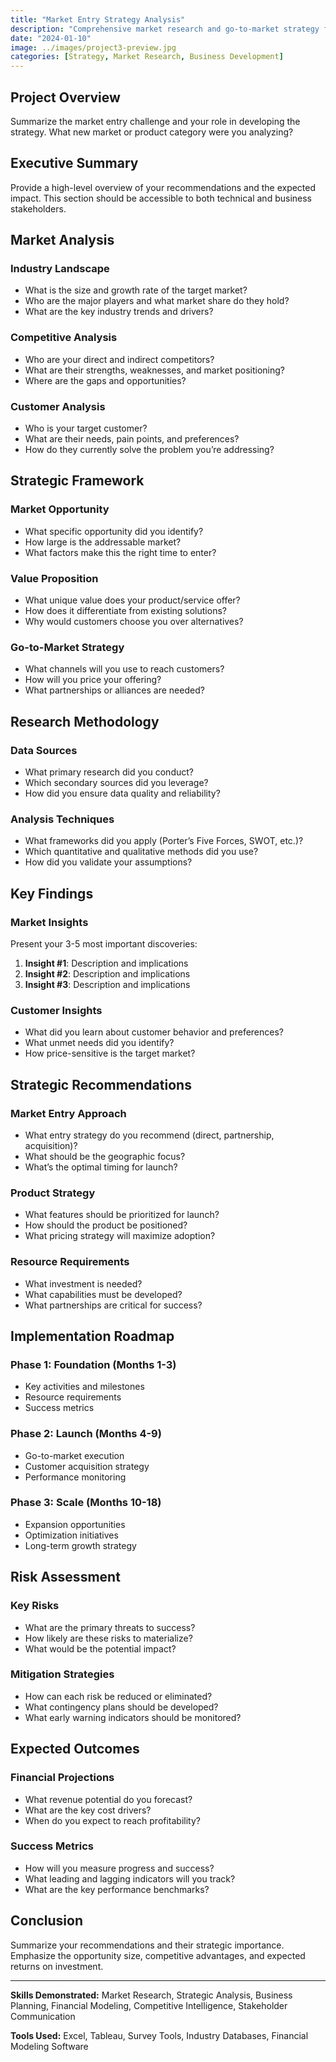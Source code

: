 ```yaml
---
title: "Market Entry Strategy Analysis"
description: "Comprehensive market research and go-to-market strategy for new product launch"
date: "2024-01-10"
image: ../images/project3-preview.jpg
categories: [Strategy, Market Research, Business Development]
---
```


## Project Overview

Summarize the market entry challenge and your role in developing the strategy. What new market or product category were you analyzing?

## Executive Summary

Provide a high-level overview of your recommendations and the expected impact. This section should be accessible to both technical and business stakeholders.

## Market Analysis

### Industry Landscape
- What is the size and growth rate of the target market?
- Who are the major players and what market share do they hold?
- What are the key industry trends and drivers?

### Competitive Analysis
- Who are your direct and indirect competitors?
- What are their strengths, weaknesses, and market positioning?
- Where are the gaps and opportunities?

### Customer Analysis
- Who is your target customer?
- What are their needs, pain points, and preferences?
- How do they currently solve the problem you're addressing?

## Strategic Framework

### Market Opportunity
- What specific opportunity did you identify?
- How large is the addressable market?
- What factors make this the right time to enter?

### Value Proposition
- What unique value does your product/service offer?
- How does it differentiate from existing solutions?
- Why would customers choose you over alternatives?

### Go-to-Market Strategy
- What channels will you use to reach customers?
- How will you price your offering?
- What partnerships or alliances are needed?

## Research Methodology

### Data Sources
- What primary research did you conduct?
- Which secondary sources did you leverage?
- How did you ensure data quality and reliability?

### Analysis Techniques
- What frameworks did you apply (Porter's Five Forces, SWOT, etc.)?
- Which quantitative and qualitative methods did you use?
- How did you validate your assumptions?

## Key Findings

### Market Insights
Present your 3-5 most important discoveries:

1. **Insight #1**: Description and implications
2. **Insight #2**: Description and implications  
3. **Insight #3**: Description and implications

### Customer Insights
- What did you learn about customer behavior and preferences?
- What unmet needs did you identify?
- How price-sensitive is the target market?

## Strategic Recommendations

### Market Entry Approach
- What entry strategy do you recommend (direct, partnership, acquisition)?
- What should be the geographic focus?
- What's the optimal timing for launch?

### Product Strategy
- What features should be prioritized for launch?
- How should the product be positioned?
- What pricing strategy will maximize adoption?

### Resource Requirements
- What investment is needed?
- What capabilities must be developed?
- What partnerships are critical for success?

## Implementation Roadmap

### Phase 1: Foundation (Months 1-3)
- Key activities and milestones
- Resource requirements
- Success metrics

### Phase 2: Launch (Months 4-9)
- Go-to-market execution
- Customer acquisition strategy
- Performance monitoring

### Phase 3: Scale (Months 10-18)
- Expansion opportunities
- Optimization initiatives
- Long-term growth strategy

## Risk Assessment

### Key Risks
- What are the primary threats to success?
- How likely are these risks to materialize?
- What would be the potential impact?

### Mitigation Strategies
- How can each risk be reduced or eliminated?
- What contingency plans should be developed?
- What early warning indicators should be monitored?

## Expected Outcomes

### Financial Projections
- What revenue potential do you forecast?
- What are the key cost drivers?
- When do you expect to reach profitability?

### Success Metrics
- How will you measure progress and success?
- What leading and lagging indicators will you track?
- What are the key performance benchmarks?

## Conclusion

Summarize your recommendations and their strategic importance. Emphasize the opportunity size, competitive advantages, and expected returns on investment.

---

**Skills Demonstrated:** Market Research, Strategic Analysis, Business Planning, Financial Modeling, Competitive Intelligence, Stakeholder Communication

**Tools Used:** Excel, Tableau, Survey Tools, Industry Databases, Financial Modeling Software